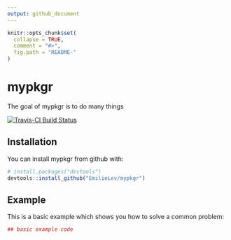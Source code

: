 ```yaml
---
output: github_document
---
```


<!-- README.md is generated from README.Rmd. Please edit that file -->

```r
knitr::opts_chunk$set(
  collapse = TRUE,
  comment = "#>",
  fig.path = "README-"
)
```

# mypkgr

The goal of mypkgr is to do many things

[![Travis-CI Build Status](https://travis-ci.org/EmilieLev/mypkgr.svg?branch=master)](https://travis-ci.org/EmilieLev/mypkgr)

## Installation

You can install mypkgr from github with:

```r
# install.packages("devtools")
devtools::install_github("EmilieLev/mypkgr")
```

## Example

This is a basic example which shows you how to solve a common problem:

```r
## basic example code
```
